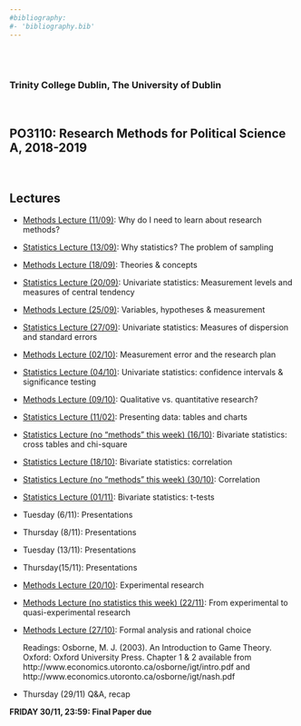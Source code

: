 ```yaml
---
#bibliography:
#- 'bibliography.bib'
---
```


<br>
<br>

### Trinity College Dublin, The University of Dublin

<br>

## **PO3110: Research Methods for Political Science A, 2018-2019**

<br>

## \center Lectures


- [Methods Lecture (11/09)](PO3110/MethodsMT01.pdf): Why do I need to learn about research methods?
- [Statistics Lecture (13/09)](PO3110/StatisticsMT01.pdf): Why statistics? The problem of sampling
- [Methods Lecture (18/09)](PO3110/MethodsMT02.pdf): Theories & concepts	
- [Statistics Lecture (20/09)](PO3110/StatisticsMT02.pdf):
Univariate statistics: Measurement levels and measures of central tendency
- [Methods Lecture (25/09)](PO3110/MethodsMT03.pdf): Variables, hypotheses & measurement	
- [Statistics Lecture (27/09)](PO3110/StatisticsMT03.pdf):
Univariate statistics: Measures of dispersion and standard errors
- [Methods Lecture (02/10)](PO3110/MethodsMT04.pdf): Measurement error and the research plan	
- [Statistics Lecture (04/10)](PO3110/StatisticsMT04.pdf):
Univariate statistics: confidence intervals & significance testing
- [Methods Lecture (09/10)](PO3110/MethodsMT05.pdf): Qualitative vs. quantitative research?	
- [Statistics Lecture (11/02)](PO3110/StatisticsMT05.pdf):
Presenting data: tables and charts
- [Statistics Lecture (no "methods" this week) (16/10)](PO3110/MethodsMT06.pdf): Bivariate statistics: cross tables and chi-square	
- [Statistics Lecture (18/10)](PO3110/StatisticsMT06.pdf):
Bivariate statistics: correlation
- [Statistics Lecture (no "methods" this week) (30/10)](PO3110/StatisticsMT08a.pdf): Correlation	
- [Statistics Lecture (01/11)](PO3110/StatisticsMT08b.pdf):
Bivariate statistics: t-tests
- Tuesday (6/11): Presentations 
- Thursday (8/11): Presentations 

- Tuesday (13/11): Presentations 

- Thursday(15/11): Presentations 
- [Methods Lecture (20/10)](PO3110/MethodsMT11a.pdf): 
Experimental research

- [Methods Lecture (no statistics this week) (22/11)](PO3110/MethodsMT11b.pdf):
From experimental to quasi-experimental research
  
- [Methods Lecture (27/10)](PO3110/MethodsMT12.pdf): 
Formal analysis and rational choice

     Readings:  Osborne, M. J. (2003). An Introduction to Game Theory. Oxford: Oxford University Press. Chapter 1 & 2 available from http://www.economics.utoronto.ca/osborne/igt/intro.pdf and http://www.economics.utoronto.ca/osborne/igt/nash.pdf


- Thursday (29/11) Q&A, recap

**FRIDAY  30/11, 23:59: Final Paper due**
